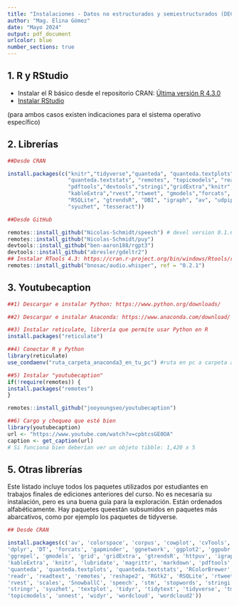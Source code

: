 ```yaml
---
title: "Instalaciones - Datos no estructurados y semiestructurados (DECON-Udelar)"
author: "Mag. Elina Gómez"
date: "Mayo 2024"
output: pdf_document
urlcolor: blue
number_sections: true
---
```



## 1. R y RStudio

- Instalar el R básico desde el repositorio CRAN: [Última versión R 4.3.0](https://cran.r-project.org/)
- [Instalar RStudio](https://www.rstudio.com/products/rstudio/download/)

(para ambos casos existen indicaciones para el sistema operativo específico)

## 2. Librerías 

```r

##Desde CRAN

install.packages(c("knitr","tidyverse","quanteda", "quanteda.textplots", 
                   "quanteda.textstats", "remotes", "topicmodels", "readtext",
                   "pdftools","devtools","stringi","gridExtra","knitr", "plotly",
                   "kableExtra","rvest","rtweet", "gmodels","forcats", 
                   "RSQLite", "gtrendsR", "DBI", "igraph", "av", "udpipe", "spacyr", 
                   "syuzhet", "tesseract"))

##Desde GitHub

remotes::install_github("Nicolas-Schmidt/speech") # devel version 0.1.6
remotes::install_github("Nicolas-Schmidt/puy")
devtools::install_github("ben-aaron188/rgpt3")
devtools::install_github("abresler/gdeltr2")
## Instalar RTools 4.3: https://cran.r-project.org/bin/windows/Rtools/rtools43/rtools.html
remotes::install_github("bnosac/audio.whisper", ref = "0.2.1")

```

\newpage

## 3. Youtubecaption

```r

##1) Descargar e instalar Python: https://www.python.org/downloads/

##2) Descargar e instalar Anaconda: https://www.anaconda.com/download/

##3) Instalar reticulate, librería que permite usar Python en R
install.packages("reticulate")

##4) Conectar R y Python
library(reticulate)
use_condaenv("ruta_carpeta_anaconda3_en_tu_pc") #ruta en pc a carpeta anaconda3

##5) Instalar "youtubecaption"
if(!require(remotes)) {
install.packages("remotes")
}

remotes::install_github("jooyoungseo/youtubecaption")

##6) Cargo y chequeo que esté bien
library(youtubecaption)
url <- "https://www.youtube.com/watch?v=cpbtcsGE0OA"
caption <- get_caption(url)
# Si funciona bien deberían ver un objeto tibble: 1,420 x 5 

```

\newpage

## 5. Otras librerías

Este listado incluye todos los paquetes utilizados por estudiantes en trabajos finales de ediciones anteriores del curso. No es necesaria su instalación, pero es una buena guía para la exploración. 
Están ordenados alfabéticamente. Hay paquetes queestán subsumidos en paquetes más abarcativos, como por ejemplo los paquetes de tidyverse.

```r

## Desde CRAN

install.packages(c('av', 'colorspace', 'corpus', 'cowplot', 'cvTools', 'devtools',
'dplyr', 'DT', 'forcats', 'gapminder', 'ggnetwork', 'ggplot2', 'ggpubr', 'ggraph', 
'ggrepel', 'gmodels', 'grid', 'gridExtra', 'gtrendsR', 'httpuv', 'igraph', 
'kableExtra', 'knitr', 'lubridate', 'magrittr', 'markdown', 'pdftools', 'purrr',
'quanteda', 'quanteda.textplots', 'quanteda.textstats', 'RColorBrewer', 'Rcpp', 
'readr', 'readtext', 'remotes', 'reshape2', 'RGtk2', 'RSQLite', 'rtweet', 
'rvest', 'scales', 'SnowballC', 'speech', 'stm', 'stopwords', 'stringi', 
'stringr', 'syuzhet', 'textplot', 'tidyr', 'tidytext', 'tidyverse', 'tm', 'tmap', 
'topicmodels', 'unnest', 'widyr', 'wordcloud', 'wordcloud2'))

```

